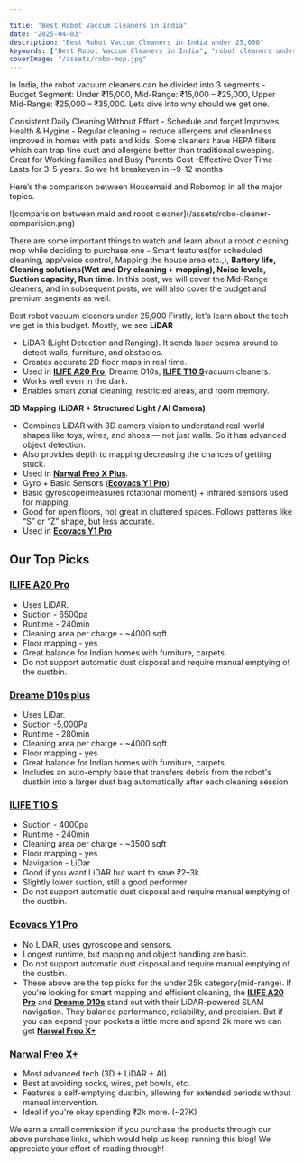 ```yaml
---

title: "Best Robot Vaccum Cleaners in India"
date: "2025-04-03"
description: "Best Robot Vaccum Cleaners in India under 25,000"
keywords: ["Best Robot Vaccum Cleaners in India", "robot cleaners under 25k", "robot cleaners", "robot cleanng mops"]
coverImage: "/assets/robo-mop.jpg"
---
```


In India, the robot vacuum cleaners can be divided into 3 segments - Budget Segment: Under ₹15,000, Mid-Range: ₹15,000 – ₹25,000, Upper Mid-Range: ₹25,000 – ₹35,000. Lets dive into why should we get one. 

Consistent Daily Cleaning Without Effort - Schedule and forget
Improves Health & Hygine - Regular cleaning = reduce allergens and cleanliness improved in homes with pets and kids. Some cleaners have HEPA filters which can trap fine dust and allergens better than traditional sweeping.
Great for Working families and Busy Parents
Cost -Effective Over Time - Lasts for 3-5 years. So we hit breakeven in ~9-12 months

Here’s the comparison between Housemaid and Robomop in all the major topics.

<div className="blog-image">
  ![comparision between maid and robot cleaner](/assets/robo-cleaner-comparision.png)
</div>

There are some important things to watch and learn about a robot cleaning mop while deciding to purchase one - Smart features(for scheduled cleaning, app/voice control, Mapping the house area etc.,), **Battery life, Cleaning solutions(Wet and Dry cleaning + mopping), Noise levels, Suction capacity, Run time**. In this post, we will cover the  Mid-Range cleaners, and in subsequent posts, we will also cover the budget and premium segments as well. 

Best robot vacuum cleaners under 25,000
Firstly, let's learn about the tech we get in this budget. Mostly, we see 
**LiDAR**
- LiDAR (Light Detection and Ranging). It sends laser beams around to detect walls, furniture, and obstacles. 
- Creates accurate 2D floor maps in real time. 
- Used in <b><a href="https://amzn.to/43UAB2u" rel="sponsored" target="_blank">ILIFE A20 Pro</a></b>, Dreame D10s, <b><a href="ILIFE T10 S" target="_blank">ILIFE T10 S</a></b>vacuum cleaners.
- Works well even in the dark.
- Enables smart zonal cleaning, restricted areas, and room memory.

**3D Mapping (LiDAR + Structured Light / AI Camera)**
- Combines LiDAR with 3D camera vision to understand real-world shapes like toys, wires, and shoes — not just walls. So it has advanced object detection.
- Also provides depth to mapping decreasing the chances of getting stuck.
- Used in <b><a href="https://amzn.to/3E7iHz6" rel="sponsored" target="_blank">Narwal Freo X Plus</a></b>.
- Gyro + Basic Sensors (<b><a href="https://amzn.to/4imEUah" rel="sponsored" target="_blank">Ecovacs Y1 Pro</a></b>)
- Basic gyroscope(measures rotational moment) + infrared sensors used for mapping.
- Good for open floors, not great in cluttered spaces. Follows patterns like “S” or “Z” shape, but less accurate.
- Used in <b><a href="https://amzn.to/4imEUah" rel="sponsored" target="_blank">Ecovacs Y1 Pro</a></b>

## Our Top Picks
### <a href="https://amzn.to/43UAB2u" rel="sponsored" target="_blank">ILIFE A20 Pro</a>
- Uses LiDAR.
- Suction - 6500pa
- Runtime - 240min
- Cleaning area per charge - ~4000 sqft
- Floor mapping - yes
- Great balance for Indian homes with furniture, carpets.
- Do not support automatic dust disposal and require manual emptying of the dustbin.

### <a href="https://amzn.to/3Ri4lPb" rel="sponsored" target="_blank">Dreame D10s plus</a>
- Uses LiDar.
- Suction -5,000Pa
- Runtime - 280min
- Cleaning area per charge - ~4000 sqft
- Floor mapping - yes
- Great balance for Indian homes with furniture, carpets.
- Includes an auto-empty base that transfers debris from the robot's dustbin into a larger dust bag automatically after each cleaning session.

### <a href="ILIFE T10 S" rel="sponsored" target="_blank">ILIFE T10 S</a>
- Suction - 4000pa
- Runtime - 240min
- Cleaning area per charge - ~3500 sqft
- Floor mapping - yes
- Navigation - LiDar
- Good if you want LiDAR but want to save ₹2–3k.
- Slightly lower suction, still a good performer
- Do not support automatic dust disposal and require manual emptying of the dustbin.

### <a href="https://amzn.to/4imEUah" rel="sponsored" target="_blank">Ecovacs Y1 Pro</a>
- No LiDAR, uses gyroscope and sensors.
- Longest runtime, but mapping and object handling are basic.
- Do not support automatic dust disposal and require manual emptying of the dustbin.
- These above are the top picks for the under 25k category(mid-range). If you're looking for smart mapping and efficient cleaning, the <b><a href="https://amzn.to/43UAB2u" target="_blank">ILIFE A20 Pro</a></b> and <b><a href="https://amzn.to/3Ri4lPb" target="_blank">Dreame D10s</a></b> stand out with their LiDAR-powered SLAM navigation. They balance performance, reliability, and precision. But if you can expand your pockets a little more and spend 2k more we can get <b><a href="https://amzn.to/3E7iHz6" target="_blank">Narwal Freo X+</a></b>

### <a href="https://amzn.to/3E7iHz6" rel="sponsored" target="_blank">Narwal Freo X+</a>
- Most advanced tech (3D + LiDAR + AI).
- Best at avoiding socks, wires, pet bowls, etc.
- Features a self-emptying dustbin, allowing for extended periods without manual intervention.
- Ideal if you're okay spending ₹2k more. (~27K)

<div style={{fontSize: '10px', fontStyle: 'italic'}}>We earn a small commission if you purchase the products through our above purchase links, which would help us keep running this blog! We appreciate your effort of reading through!</div> 
